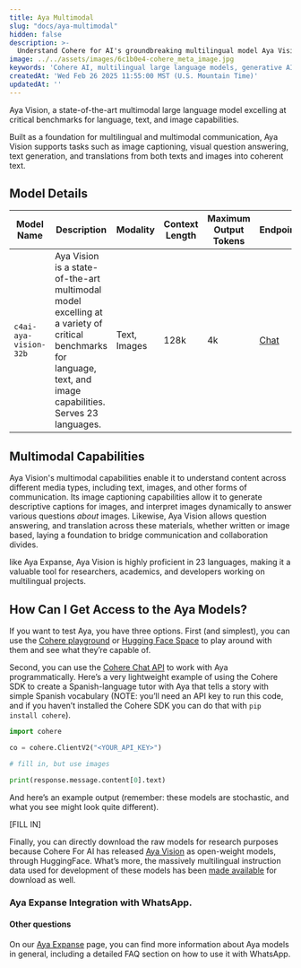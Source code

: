 ```yaml
---
title: Aya Multimodal
slug: "docs/aya-multimodal"
hidden: false
description: >-
  Understand Cohere for AI's groundbreaking multilingual model Aya Vision, a state-of-the-art multimodal language model excelling at multiple tasks.
image: ../../assets/images/6c1b0e4-cohere_meta_image.jpg
keywords: 'Cohere AI, multilingual large language models, generative AI'
createdAt: 'Wed Feb 26 2025 11:55:00 MST (U.S. Mountain Time)'
updatedAt: ''
---
```


Aya Vision, a state-of-the-art multimodal large language model excelling at critical benchmarks for language, text, and image capabilities. 

Built as a foundation for multilingual and multimodal communication, Aya Vision supports tasks such as image captioning, visual question answering, text generation, and translations from both texts and images into coherent text.

## Model Details
| Model Name               | Description                                                                                                                                                                                                                                    | Modality        | Context Length | Maximum Output Tokens | Endpoints                                            |
|--------------------------|------------------------------------------------------------------------------------------------------------------------------------------------------------------------------------------------------------------------------------------------|-----------------|----------------|-----------------------|------------------------------------------------------|
| `c4ai-aya-vision-32b`    | Aya Vision is a state-of-the-art multimodal model excelling at a variety of critical benchmarks for language, text, and image capabilities. Serves 23 languages.                                                                               | Text, Images    | 128k           | 4k                    | [Chat](/reference/chat)                              |

## Multimodal Capabilities
Aya Vision's multimodal capabilities enable it to understand content across different media types, including text, images, and other forms of communication. Its image captioning capabilities allow it to generate descriptive captions for images, and interpret images dynamically to answer various questions _about_ images. Likewise, Aya Vision allows question answering, and translation across these materials, whether written or image based, laying a foundation to bridge communication and collaboration divides. 

like Aya Expanse, Aya Vision is highly proficient in 23 languages, making it a valuable tool for researchers, academics, and developers working on multilingual projects.

## How Can I Get Access to the Aya Models?
If you want to test Aya, you have three options. First (and simplest), you can use the [Cohere playground](https://dashboard.cohere.com/playground/chat) or [Hugging Face Space](https://huggingface.co/spaces/CohereForAI/aya_expanse) to play around with them and see what they’re capable of.

Second, you can use the [Cohere Chat API](https://docs.cohere.com/v2/docs/chat-api) to work with Aya programmatically. Here’s a very lightweight example of using the Cohere SDK to create a Spanish-language tutor with Aya that tells a story with simple Spanish vocabulary (NOTE: you’ll need an API key to run this code, and if you haven’t installed the Cohere SDK you can do that with `pip install cohere`).

```python PYTHON
import cohere

co = cohere.ClientV2("<YOUR_API_KEY>")

# fill in, but use images

print(response.message.content[0].text)
```

And here’s an example output (remember: these models are stochastic, and what you see might look quite different).

[FILL IN]

Finally, you can directly download the raw models for research purposes because Cohere For AI has released [Aya Vision]() as open-weight models, through HuggingFace. What’s more, the massively multilingual instruction data used for development of these models has been [made available]() for download as well.

### Aya Expanse Integration with WhatsApp.

#### Other questions    
On our [Aya Expanse](/docs/aya) page, you can find more information about Aya models in general, including a detailed FAQ section on how to use it with WhatsApp.